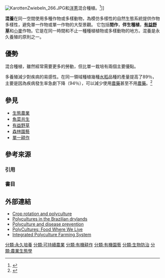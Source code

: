 [[File:KarottenZwiebeln_266.JPG|thumb]]和[[洋蔥|洋蔥]]混合種植。<ref>{{cite web |title=Companion Planting Guide |url=http://www.thompson-morgan.com/companion-planting-guide |publisher=Thompson & Morgan |accessdate=14 June 2016 |archive-date=2018-01-02 |archive-url=https://web.archive.org/web/20180102102046/https://www.thompson-morgan.com/companion-planting-guide |dead-url=no }}</ref>]]

'''混養'''在同一空間使用多種作物或多樣動物，為模仿多樣性的自然生態系統提供作物多樣性，避免單一作物或單一作物的大型景觀。 它包括'''間作'''，'''伴生種植'''，'''[[有益野草|有益野草]]'''和[[小麥|小麥]]作物。它是在同一時間和不止一種種植植物或多樣動物的地方。混養是永久養殖的原則之一。

== 優勢 ==
混合種植，雖然經常需要更多的勞動，但比單一栽培有兩個主要優點。

多養殖減少對疾病的易感性。在同一領域種植幾種[[水稻|水稻]]品種的產量提高了89％，主要是因為疾病發生率急劇下降（94％），可以減少使用[[農藥|農藥]]甚至不用[[農藥|農藥]]。<ref>{{cite journal |year=2000 |url=http://www.mindfully.org/GE/Rice-Diversity-Yield.htm |title=Genetic Diversity and Disease Control in Rice |journal=Nature |issue=406 |pages=718-722 |author=Youyong Zhu |doi=10.1038/35021046 |display-authors=etal |deadurl=yes |archiveurl=https://web.archive.org/web/20111118044541/http://www.mindfully.org/GE/Rice-Diversity-Yield.htm |archivedate=2011-11-18 }}</ref>

== 參見 ==
{{Portal|農業和農學}}
{{div col|2}}
* [[生態農業|生態農業]]
* [[魚菜共生|魚菜共生]]
* [[有益野草|有益野草]]
* [[森林園藝|森林園藝]]
* [[單一耕作|單一耕作]]
{{div col end}}

== 參考來源 ==
=== 引用 ===
{{reflist|2}}
===書目===

== 外部連結 ==
* [https://web.archive.org/web/20050408162746/http://www.satavic.org/cropping_systems.htm Crop rotation and polyculture]
* [http://ag.arizona.edu/OALS/ALN/aln48/hanzi.html Polycultures in the Brazilian drylands] {{Wayback|url=http://ag.arizona.edu/OALS/ALN/aln48/hanzi.html |date=20050419003132 }}
* [http://www.new-ag.info/01-1/perspect.html Polyculture and disease prevention] {{Wayback|url=http://www.new-ag.info/01-1/perspect.html |date=20100612175733 }}
* [http://web.me.com/blueheron55/NAC_Site/PolyCultures.html PolyCultures: Food Where We Live] {{Wayback|url=http://web.me.com/blueheron55/NAC_Site/PolyCultures.html |date=20090430205632 }}
* [http://www.farminggroup.org Integrated Polyculture Farming System] {{Wayback|url=http://www.farminggroup.org/ |date=20201031160945 }}

[[分類:永久培養|分類:永久培養]]
[[分類:可持續農業|分類:可持續農業]]
[[分類:有機耕作|分類:有機耕作]]
[[分類:有機園藝|分類:有機園藝]]
[[分類:生物防治|分類:生物防治]]
[[分類:農業生態學|分類:農業生態學]]